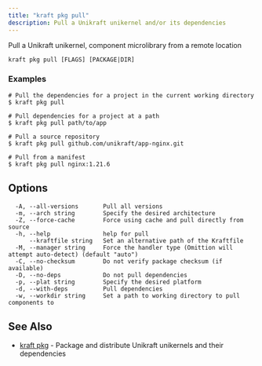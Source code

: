 ```yaml
---
title: "kraft pkg pull"
description: Pull a Unikraft unikernel and/or its dependencies
---
```


Pull a Unikraft unikernel, component microlibrary from a remote location


```
kraft pkg pull [FLAGS] [PACKAGE|DIR]
```

### Examples

```
# Pull the dependencies for a project in the current working directory
$ kraft pkg pull

# Pull dependencies for a project at a path
$ kraft pkg pull path/to/app

# Pull a source repository
$ kraft pkg pull github.com/unikraft/app-nginx.git

# Pull from a manifest
$ kraft pkg pull nginx:1.21.6
```

## Options

```
  -A, --all-versions       Pull all versions
  -m, --arch string        Specify the desired architecture
  -Z, --force-cache        Force using cache and pull directly from source
  -h, --help               help for pull
      --kraftfile string   Set an alternative path of the Kraftfile
  -M, --manager string     Force the handler type (Omittion will attempt auto-detect) (default "auto")
  -C, --no-checksum        Do not verify package checksum (if available)
  -D, --no-deps            Do not pull dependencies
  -p, --plat string        Specify the desired platform
  -d, --with-deps          Pull dependencies
  -w, --workdir string     Set a path to working directory to pull components to
```

## See Also

* [kraft pkg](kraft_pkg.md)	 - Package and distribute Unikraft unikernels and their dependencies

